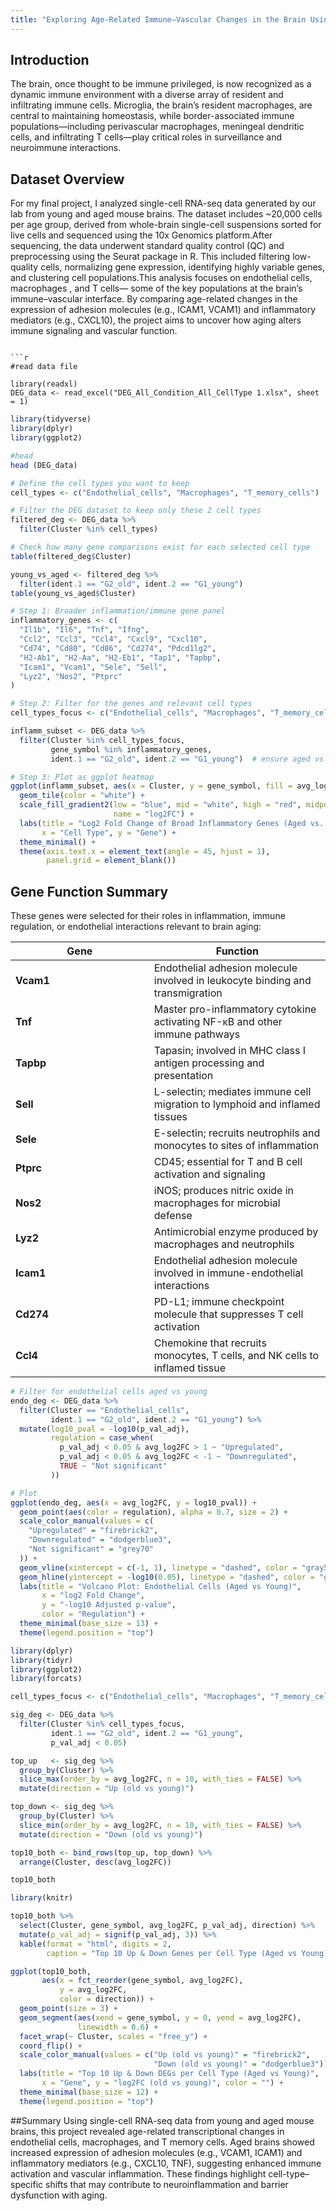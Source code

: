 ```yaml
---
title: "Exploring Age-Related Immune–Vascular Changes in the Brain Using Single-Cell RNA-seq"
---
```

## Introduction
The brain, once thought to be immune privileged, is now recognized as a dynamic immune environment with a diverse array of resident and infiltrating immune cells. Microglia, the brain’s resident macrophages, are central to maintaining homeostasis, while border-associated immune populations—including perivascular macrophages, meningeal dendritic cells, and infiltrating T cells—play critical roles in surveillance and neuroimmune interactions.

## Dataset Overview
For my final project, I analyzed single-cell RNA-seq data generated by our lab from young and aged mouse brains. The dataset includes ~20,000 cells per age group, derived from whole-brain single-cell suspensions sorted for live cells and sequenced using the 10x Genomics platform.After sequencing, the data underwent standard quality control (QC) and preprocessing using the Seurat package in R. This included filtering low-quality cells, normalizing gene expression, identifying highly variable genes, and clustering cell populations.This analysis focuses on endothelial cells,  macrophages , and T cells— some of the key populations at the brain’s immune–vascular interface. By comparing age-related changes in the expression of adhesion molecules (e.g., ICAM1, VCAM1) and inflammatory mediators (e.g., CXCL10), the project aims to uncover how aging alters immune signaling and vascular function. 
```

```r
#read data file

library(readxl)
DEG_data <- read_excel("DEG_All_Condition_All_CellType 1.xlsx", sheet = 1)

```

```r
library(tidyverse)
library(dplyr)
library(ggplot2)
```


```r
#head
head (DEG_data)
```


```r
# Define the cell types you want to keep
cell_types <- c("Endothelial_cells", "Macrophages", "T_memory_cells")

# Filter the DEG dataset to keep only these 2 cell types
filtered_deg <- DEG_data %>%
  filter(Cluster %in% cell_types)

# Check how many gene comparisons exist for each selected cell type
table(filtered_deg$Cluster)
```

```r
young_vs_aged <- filtered_deg %>%
  filter(ident.1 == "G2_old", ident.2 == "G1_young")
table(young_vs_aged$Cluster)
```

```r

# Step 1: Broader inflammation/immune gene panel
inflammatory_genes <- c(
  "Il1b", "Il6", "Tnf", "Ifng", 
  "Ccl2", "Ccl3", "Ccl4", "Cxcl9", "Cxcl10",
  "Cd74", "Cd80", "Cd86", "Cd274", "Pdcd1lg2",
  "H2-Ab1", "H2-Aa", "H2-Eb1", "Tap1", "Tapbp",
  "Icam1", "Vcam1", "Sele", "Sell", 
  "Lyz2", "Nos2", "Ptprc"
)

# Step 2: Filter for the genes and relevant cell types
cell_types_focus <- c("Endothelial_cells", "Macrophages", "T_memory_cells")

inflamm_subset <- DEG_data %>%
  filter(Cluster %in% cell_types_focus,
         gene_symbol %in% inflammatory_genes,
         ident.1 == "G2_old", ident.2 == "G1_young")  # ensure aged vs young only

# Step 3: Plot as ggplot heatmap
ggplot(inflamm_subset, aes(x = Cluster, y = gene_symbol, fill = avg_log2FC)) +
  geom_tile(color = "white") +
  scale_fill_gradient2(low = "blue", mid = "white", high = "red", midpoint = 0,
                       name = "log2FC") +
  labs(title = "Log2 Fold Change of Broad Inflammatory Genes (Aged vs. Young)",
       x = "Cell Type", y = "Gene") +
  theme_minimal() +
  theme(axis.text.x = element_text(angle = 45, hjust = 1),
        panel.grid = element_blank())
```
## Gene Function Summary

These genes were selected for their roles in inflammation, immune regulation, or endothelial interactions relevant to brain aging:

| **Gene**  | **Function** |
|-----------|--------------|
| **Vcam1** | Endothelial adhesion molecule involved in leukocyte binding and transmigration |
| **Tnf**   | Master pro-inflammatory cytokine activating NF-κB and other immune pathways |
| **Tapbp** | Tapasin; involved in MHC class I antigen processing and presentation |
| **Sell**  | L-selectin; mediates immune cell migration to lymphoid and inflamed tissues |
| **Sele**  | E-selectin; recruits neutrophils and monocytes to sites of inflammation |
| **Ptprc** | CD45; essential for T and B cell activation and signaling |
| **Nos2**  | iNOS; produces nitric oxide in macrophages for microbial defense |
| **Lyz2**  | Antimicrobial enzyme produced by macrophages and neutrophils |
| **Icam1** | Endothelial adhesion molecule involved in immune-endothelial interactions |
| **Cd274** | PD-L1; immune checkpoint molecule that suppresses T cell activation |
| **Ccl4**  | Chemokine that recruits monocytes, T cells, and NK cells to inflamed tissue |

```r

# Filter for endothelial cells aged vs young
endo_deg <- DEG_data %>%
  filter(Cluster == "Endothelial_cells",
         ident.1 == "G2_old", ident.2 == "G1_young") %>%
  mutate(log10_pval = -log10(p_val_adj),
         regulation = case_when(
           p_val_adj < 0.05 & avg_log2FC > 1 ~ "Upregulated",
           p_val_adj < 0.05 & avg_log2FC < -1 ~ "Downregulated",
           TRUE ~ "Not significant"
         ))

# Plot
ggplot(endo_deg, aes(x = avg_log2FC, y = log10_pval)) +
  geom_point(aes(color = regulation), alpha = 0.7, size = 2) +
  scale_color_manual(values = c(
    "Upregulated" = "firebrick2",
    "Downregulated" = "dodgerblue3",
    "Not significant" = "grey70"
  )) +
  geom_vline(xintercept = c(-1, 1), linetype = "dashed", color = "gray50") +
  geom_hline(yintercept = -log10(0.05), linetype = "dashed", color = "gray50") +
  labs(title = "Volcano Plot: Endothelial Cells (Aged vs Young)",
       x = "log2 Fold Change",
       y = "-log10 Adjusted p-value",
       color = "Regulation") +
  theme_minimal(base_size = 13) +
  theme(legend.position = "top")

```

```r
library(dplyr)
library(tidyr)
library(ggplot2)
library(forcats)

cell_types_focus <- c("Endothelial_cells", "Macrophages", "T_memory_cells")

sig_deg <- DEG_data %>%
  filter(Cluster %in% cell_types_focus,
         ident.1 == "G2_old", ident.2 == "G1_young",
         p_val_adj < 0.05)

top_up   <- sig_deg %>%
  group_by(Cluster) %>%
  slice_max(order_by = avg_log2FC, n = 10, with_ties = FALSE) %>%
  mutate(direction = "Up (old vs young)")

top_down <- sig_deg %>%
  group_by(Cluster) %>%
  slice_min(order_by = avg_log2FC, n = 10, with_ties = FALSE) %>%
  mutate(direction = "Down (old vs young)")

top10_both <- bind_rows(top_up, top_down) %>%
  arrange(Cluster, desc(avg_log2FC))

top10_both
```

```r
library(knitr)

top10_both %>%
  select(Cluster, gene_symbol, avg_log2FC, p_val_adj, direction) %>%
  mutate(p_val_adj = signif(p_val_adj, 3)) %>%
  kable(format = "html", digits = 2, 
        caption = "Top 10 Up & Down Genes per Cell Type (Aged vs Young)")

```
```r
ggplot(top10_both,
       aes(x = fct_reorder(gene_symbol, avg_log2FC),
           y = avg_log2FC,
           color = direction)) +
  geom_point(size = 3) +
  geom_segment(aes(xend = gene_symbol, y = 0, yend = avg_log2FC),
               linewidth = 0.6) +
  facet_wrap(~ Cluster, scales = "free_y") +
  coord_flip() +
  scale_color_manual(values = c("Up (old vs young)" = "firebrick2",
                                "Down (old vs young)" = "dodgerblue3")) +
  labs(title = "Top 10 Up & Down DEGs per Cell Type (Aged vs Young)",
       x = "Gene", y = "log2FC (old vs young)", color = "") +
  theme_minimal(base_size = 12) +
  theme(legend.position = "top")

```

##Summary
Using single-cell RNA-seq data from young and aged mouse brains, this project revealed age-related transcriptional changes in endothelial cells, macrophages, and T memory cells. Aged brains showed increased expression of adhesion molecules (e.g., VCAM1, ICAM1) and inflammatory mediators (e.g., CXCL10, TNF), suggesting enhanced immune activation and vascular inflammation. These findings highlight cell-type–specific shifts that may contribute to neuroinflammation and barrier dysfunction with aging.